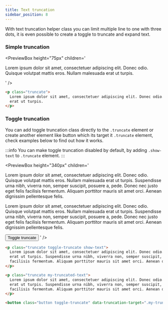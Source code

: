```yaml
---
title: Text truncation
sidebar_position: 8
---
```



With text truncation helper class you can limit multiple line to one with three dots, it is even possible to create a toggle to truncate and expand text.

### Simple truncation

<PreviewBox
	height="75px"
	children='
<!DOCTYPE html>
<html lang="en">
	<head>
		<meta charset="UTF-8" />
		<meta http-equiv="X-UA-Compatible" content="IE=edge" />
		<meta name="viewport" content="width=device-width, initial-scale=1.0" />
		<link rel="stylesheet" href="https://cdn.jsdelivr.net/npm/flatifycss/dist/css/flatify.min.css" />
		<title>Text truncation</title>
	</head>
	<body>
        <div class="flex-center">
            <p class="truncate">
                Lorem ipsum dolor sit amet, consectetuer adipiscing elit. Donec odio. Quisque volutpat mattis eros. Nullam malesuada erat ut turpis.
            </p>
        </div>
    </body>

</html>
'
/>

```html title="index.html"
<p class="truncate">
  Lorem ipsum dolor sit amet, consectetuer adipiscing elit. Donec odio. Quisque volutpat mattis eros. Nullam malesuada
  erat ut turpis.
</p>
```

### Toggle truncation

You can add toggle truncation class directly to the `.truncate` element or create another element like button which its target it `.truncate` element, check examples below to find out how it works.

:::info
You can make toggle truncation disabled by default, by adding `.show-text` to `.truncate` element.
:::

<PreviewBox
  height="340px"
  children='
<!DOCTYPE html>
<html lang="en">
	<head>
		<meta charset="UTF-8" />
		<meta http-equiv="X-UA-Compatible" content="IE=edge" />
		<meta name="viewport" content="width=device-width, initial-scale=1.0" />
		<link rel="stylesheet" href="https://cdn.jsdelivr.net/npm/flatifycss/dist/css/flatify.min.css" />
		<title>Text truncation</title>
		 <script src="https://raw.githack.com/amir2mi/flatifycss/master/dist/js/flatify-min.js"></script>
	</head>
	<body>
		<p class="truncate toggle-truncate show-text">
			Lorem ipsum dolor sit amet, consectetuer adipiscing elit. Donec odio. Quisque volutpat mattis eros. Nullam malesuada erat ut turpis. Suspendisse urna nibh, viverra non, semper suscipit, posuere a, pede.
			Donec nec justo eget felis facilisis fermentum. Aliquam porttitor mauris sit amet orci. Aenean dignissim pellentesque felis.
		</p>
		<p class="truncate my-truncated-text">
			Lorem ipsum dolor sit amet, consectetuer adipiscing elit. Donec odio. Quisque volutpat mattis eros. Nullam malesuada erat ut turpis. Suspendisse urna nibh, viverra non, semper suscipit, posuere a, pede.
			Donec nec justo eget felis facilisis fermentum. Aliquam porttitor mauris sit amet orci. Aenean dignissim pellentesque felis.
		</p>
		<button class="button toggle-truncate" data-truncation-target=".my-truncated-text">Toggle truncate</button>
    </body>
</html>
'
/>

```html {1,7,12} title="index.html"
<p class="truncate toggle-truncate show-text">
  Lorem ipsum dolor sit amet, consectetuer adipiscing elit. Donec odio. Quisque volutpat mattis eros. Nullam malesuada
  erat ut turpis. Suspendisse urna nibh, viverra non, semper suscipit, posuere a, pede. Donec nec justo eget felis
  facilisis fermentum. Aliquam porttitor mauris sit amet orci. Aenean dignissim pellentesque felis.
</p>

<p class="truncate my-truncated-text">
  Lorem ipsum dolor sit amet, consectetuer adipiscing elit. Donec odio. Quisque volutpat mattis eros. Nullam malesuada
  erat ut turpis. Suspendisse urna nibh, viverra non, semper suscipit, posuere a, pede. Donec nec justo eget felis
  facilisis fermentum. Aliquam porttitor mauris sit amet orci. Aenean dignissim pellentesque felis.
</p>

<button class="button toggle-truncate" data-truncation-target=".my-truncated-text">Toggle truncate</button>
```
